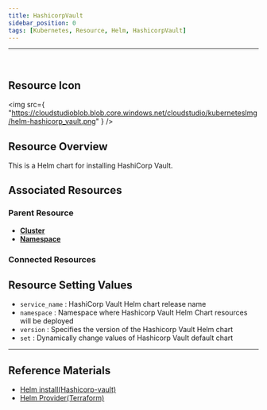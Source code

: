 ```yaml
---
title: HashicorpVault
sidebar_position: 0
tags: [Kubernetes, Resource, Helm, HashicorpVault]
---
```



<hr />
<br />


## Resource Icon

<img
    src={
        "https://cloudstudioblob.blob.core.windows.net/cloudstudio/kubernetesImg/helm-hashicorp_vault.png"
    }
/>

## Resource Overview

This is a Helm chart for installing HashiCorp Vault.

## Associated Resources

### Parent Resource

-   [**Cluster**](https://docs.cstudio.app/docs/resource/kubernetes/Base/Cluster)
-   [**Namespace**](https://docs.cstudio.app/docs/resource/kubernetes/Core/Namespace)

### Connected Resources




## Resource Setting Values

-   `service_name` : HashiCorp Vault Helm chart release name
-   `namespace` : Namespace where Hashicorp Vault Helm Chart resources will be deployed
-   `version` : Specifies the version of the Hashicorp Vault Helm chart
-   `set` : Dynamically change values of Hashicorp Vault default chart


---

## Reference Materials

-   [Helm install(Hashicorp-vault)](https://developer.hashicorp.com/vault/docs/platform/k8s/helm)
-   [Helm Provider(Terraform)](https://registry.terraform.io/providers/hashicorp/helm/latest/docs)

